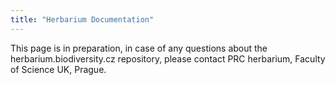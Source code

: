 ```yaml
---
title: "Herbarium Documentation"
---
```


This page is in preparation, in case of any questions about the herbarium.biodiversity.cz repository, please contact PRC herbarium, Faculty of Science UK, Prague.